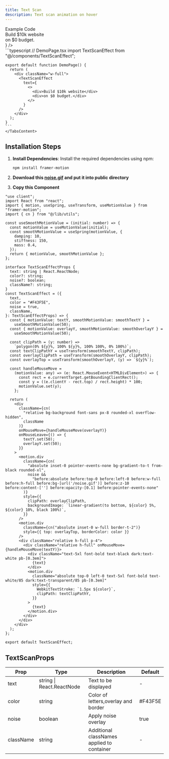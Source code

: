 ```yaml
---
title: Text Scan
description: Text scan animation on hover
---
```


<Tabs defaultValue="example" className="pt-5 pb-1">
  <TabsList>
    <TabsTrigger value="example">Example</TabsTrigger>
    <TabsTrigger value="code">Code</TabsTrigger>
  </TabsList>
  <TabsContent value="example">
        <ComponentPreview className="mt-5 w-full h-[500px] flex justify-center items-center not-prose py-0 mb-0 bg-black">
         <div className="w-full">
            <TextScanEffect
                text={
                  <>
                    <div>Build $10k website</div>
                    <div>on $0 budget.</div>
                  </>
                }
            />
          </div>
        </ComponentPreview>
    </TabsContent>
  <TabsContent value="code">
    ```typescript
    // DemoPage.tsx
    import TextScanEffect from "@/components/TextScanEffect";

    export default function DemoPage() {
      return (
        <div className="w-full">
          <TextScanEffect
            text={
              <>
                <div>Build $10k website</div>
                <div>on $0 budget.</div>
              </>
            }
          />
        </div>
      );
    }
    ```
    </TabsContent>

</Tabs>

## Installation Steps

1. **Install Dependencies**:
   Install the required dependencies using npm:

   ```bash
   npm install framer-motion
   ```

2. **Download this <a href="/noise.gif" download>noise.gif</a> and put it into public directory**

3. **Copy this Component**

```typescript:TextScanEffect.tsx showLineNumbers
"use client";
import React from "react";
import { motion, useSpring, useTransform, useMotionValue } from "framer-motion";
import { cn } from "@/lib/utils";

const useSmoothMotionValue = (initial: number) => {
  const motionValue = useMotionValue(initial);
  const smoothMotionValue = useSpring(motionValue, {
    damping: 10,
    stiffness: 150,
    mass: 0.4,
  });
  return { motionValue, smoothMotionValue };
};

interface TextScanEffectProps {
  text: string | React.ReactNode;
  color?: string;
  noise?: boolean;
  className?: string;
}
const TextScanEffect = ({
  text,
  color = "#F43F5E",
  noise = true,
  className,
}: TextScanEffectProps) => {
  const { motionValue: textY, smoothMotionValue: smoothTextY } =
    useSmoothMotionValue(50);
  const { motionValue: overlayY, smoothMotionValue: smoothOverlayY } =
    useSmoothMotionValue(50);

  const clipPath = (y: number) =>
    `polygon(0% ${y}%, 100% ${y}%, 100% 100%, 0% 100%)`;
  const textClipPathY = useTransform(smoothTextY, clipPath);
  const overlayClipPath = useTransform(smoothOverlayY, clipPath);
  const overlayTop = useTransform(smoothOverlayY, (y) => `${y}%`);

  const handleMouseMove =
    (motionValue: any) => (e: React.MouseEvent<HTMLDivElement>) => {
      const rect = e.currentTarget.getBoundingClientRect();
      const y = ((e.clientY - rect.top) / rect.height) * 100;
      motionValue.set(y);
    };

  return (
    <div
      className={cn(
        "relative bg-background font-sans px-8 rounded-xl overflow-hidden",
        className
      )}
      onMouseMove={handleMouseMove(overlayY)}
      onMouseLeave={() => {
        textY.set(50);
        overlayY.set(50);
      }}
    >
      <motion.div
        className={cn(
          "absolute inset-0 pointer-events-none bg-gradient-to-t from-black rounded-xl",
          noise &&
            "before:absolute before:top-0 before:left-0 before:w-full before:h-full before:bg-[url('/noise.gif')] before:z-10 before:content-[''] before:opacity-[0.1] before:pointer-events-none"
        )}
        style={{
          clipPath: overlayClipPath,
          backgroundImage: `linear-gradient(to bottom, ${color} 5%, ${color} 10%, black 100%)`,
        }}
      />
      <motion.div
        className={cn("absolute inset-0 w-full border-t-2")}
        style={{ top: overlayTop, borderColor: color }}
      />
      <div className="relative h-full p-4">
        <div className="relative h-full" onMouseMove={handleMouseMove(textY)}>
          <div className="text-5xl font-bold text-black dark:text-white pb-[0.3em]">
            {text}
          </div>
          <motion.div
            className="absolute top-0 left-0 text-5xl font-bold text-white/85 dark:text-transparent/85 pb-[0.3em]"
            style={{
              WebkitTextStroke: `1.5px ${color}`,
              clipPath: textClipPathY,
            }}
          >
            {text}
          </motion.div>
        </div>
      </div>
    </div>
  );
};

export default TextScanEffect;
```

## TextScanProps

<div className="table-wrapper">
  <table>
    <thead>
      <tr>
        <th>Prop</th>
        <th>Type</th>
        <th>Description</th>
        <th>Default</th>
      </tr>
    </thead>
    <tbody>
      <tr>
        <td>text</td>
        <td>string | React.ReactNode</td>
        <td>Text to be displayed</td>
        <td>-</td>
      </tr>
      <tr>
        <td>color</td>
        <td>string</td>
        <td>Color of letters,overlay and border</td>
        <td>#F43F5E</td>
      </tr>
      <tr>
        <td>noise</td>
        <td>boolean</td>
        <td>Apply noise overlay</td>
        <td>true</td>
      </tr>
      <tr>
        <td>className</td>
        <td>string</td>
        <td>Additional classNames applied to container</td>
        <td>-</td>
      </tr>
    </tbody>
  </table>
</div>
